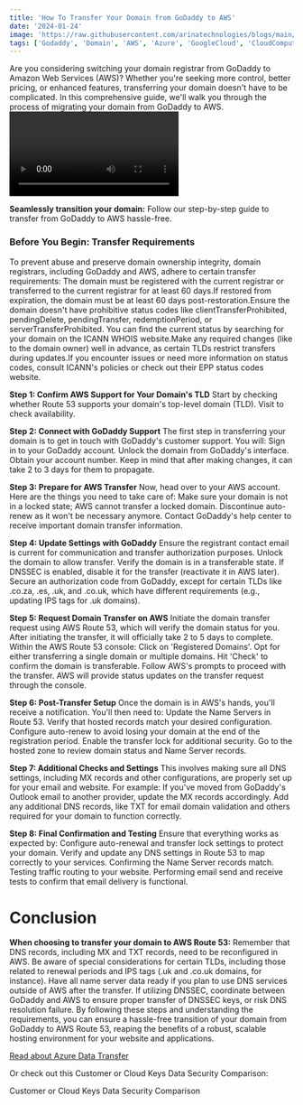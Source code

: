 ```yaml
---
title: 'How To Transfer Your Domain from GoDaddy to AWS'
date: '2024-01-24'
image: 'https://raw.githubusercontent.com/arinatechnologies/blogs/main/images/godaddytoaws.webp'
tags: ['Godaddy', 'Domain', 'AWS', 'Azure', 'GoogleCloud', 'CloudComputing', 'DevOps']
---
```


Are you considering switching your domain registrar from GoDaddy to Amazon Web Services (AWS)? Whether you're seeking more control, better pricing, or enhanced features, transferring your domain doesn't have to be complicated. In this comprehensive guide, we'll walk you through the process of migrating your domain from GoDaddy to AWS.
<Video id="y47qSZTW0Og" title="How To Transfer Your Domain from GoDaddy to AWS"/>

**Seamlessly transition your domain:** Follow our step-by-step guide to transfer from GoDaddy to AWS hassle-free.

### Before You Begin: Transfer Requirements
To prevent abuse and preserve domain ownership integrity, domain registrars, including GoDaddy and AWS, adhere to certain transfer requirements:
The domain must be registered with the current registrar or transferred to the current registrar for at least 60 days.If restored from expiration, the domain must be at least 60 days post-restoration.Ensure the domain doesn't have prohibitive status codes like clientTransferProhibited, pendingDelete, pendingTransfer, redemptionPeriod, or serverTransferProhibited. You can find the current status by searching for your domain on the ICANN WHOIS website.Make any required changes (like to the domain owner) well in advance, as certain TLDs restrict transfers during updates.If you encounter issues or need more information on status codes, consult ICANN's policies or check out their EPP status codes website.

**Step 1: Confirm AWS Support for Your Domain's TLD**
Start by checking whether Route 53 supports your domain's top-level domain (TLD). Visit to check availability.

**Step 2: Connect with GoDaddy Support**
The first step in transferring your domain is to get in touch with GoDaddy's customer support. You will:
Sign in to your GoDaddy account.
Unlock the domain from GoDaddy's interface.
Obtain your account number.
Keep in mind that after making changes, it can take 2 to 3 days for them to propagate.

**Step 3: Prepare for AWS Transfer**
Now, head over to your AWS account. Here are the things you need to take care of:
Make sure your domain is not in a locked state; AWS cannot transfer a locked domain.
Discontinue auto-renew as it won't be necessary anymore.
Contact GoDaddy's help center to receive important domain transfer information.

**Step 4: Update Settings with GoDaddy**
Ensure the registrant contact email is current for communication and transfer authorization purposes.
Unlock the domain to allow transfer.
Verify the domain is in a transferable state.
If DNSSEC is enabled, disable it for the transfer (reactivate it in AWS later).
Secure an authorization code from GoDaddy, except for certain TLDs like .co.za, .es, .uk, and .co.uk, which have different requirements (e.g., updating IPS tags for .uk domains).

**Step 5: Request Domain Transfer on AWS**
Initiate the domain transfer request using AWS Route 53, which will verify the domain status for you. After initiating the transfer, it will officially take 2 to 5 days to complete. Within the AWS Route 53 console:
Click on 'Registered Domains'.
Opt for either transferring a single domain or multiple domains.
Hit 'Check' to confirm the domain is transferable.
Follow AWS's prompts to proceed with the transfer.
AWS will provide status updates on the transfer request through the console.

**Step 6: Post-Transfer Setup**
Once the domain is in AWS's hands, you'll receive a notification. You'll then need to:
Update the Name Servers in Route 53.
Verify that hosted records match your desired configuration.
Configure auto-renew to avoid losing your domain at the end of the registration period.
Enable the transfer lock for additional security.
Go to the hosted zone to review domain status and Name Server records.

**Step 7: Additional Checks and Settings**
This involves making sure all DNS settings, including MX records and other configurations, are properly set up for your email and website. For example:
If you've moved from GoDaddy's Outlook email to another provider, update the MX records accordingly.
Add any additional DNS records, like TXT for email domain validation and others required for your domain to function correctly.

**Step 8: Final Confirmation and Testing**
Ensure that everything works as expected by:
Configure auto-renewal and transfer lock settings to protect your domain.
Verify and update any DNS settings in Route 53 to map correctly to your services.
Confirming the Name Server records match.
Testing traffic routing to your website.
Performing email send and receive tests to confirm that email delivery is functional.

# Conclusion
**When choosing to transfer your domain to AWS Route 53:**
Remember that DNS records, including MX and TXT records, need to be reconfigured in AWS.
Be aware of special considerations for certain TLDs, including those related to renewal periods and IPS tags (.uk and .co.uk domains, for instance).
Have all name server data ready if you plan to use DNS services outside of AWS after the transfer.
If utilizing DNSSEC, coordinate between GoDaddy and AWS to ensure proper transfer of DNSSEC keys, or risk DNS resolution failure.
By following these steps and understanding the requirements, you can ensure a hassle-free transition of your domain from GoDaddy to AWS Route 53, reaping the benefits of a robust, scalable hosting environment for your website and applications.


[Read about Azure Data Transfer](https://www.arinatechnologies.com/posts/Azure%20data%20transfer)

Or check out this Customer or Cloud Keys Data Security Comparison:

<Link href="https://www.arinatechnologies.com/posts/Keys">Customer or Cloud Keys Data Security Comparison</Link>
